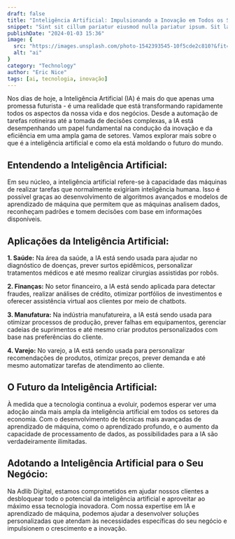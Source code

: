 ```yaml
---
draft: false
title: "Inteligência Artificial: Impulsionando a Inovação em Todos os Setores"
snippet: "Sint sit cillum pariatur eiusmod nulla pariatur ipsum. Sit laborum anim qui mollit tempor pariatur nisi minim dolor. Aliquip et adipisicing sit sit fugiat"
publishDate: "2024-01-03 15:36"
image: {
  src: "https://images.unsplash.com/photo-1542393545-10f5cde2c810?&fit=crop&w=430&h=240",
  alt: "ai"
}
category: "Technology"
author: "Eric Nice"
tags: [ai, tecnologia, inovação]
---
```



Nos dias de hoje, a Inteligência Artificial (IA) é mais do que apenas uma promessa futurista - é uma realidade que está transformando rapidamente todos os aspectos da nossa vida e dos negócios. Desde a automação de tarefas rotineiras até a tomada de decisões complexas, a IA está desempenhando um papel fundamental na condução da inovação e da eficiência em uma ampla gama de setores. Vamos explorar mais sobre o que é a inteligência artificial e como ela está moldando o futuro do mundo.

## Entendendo a Inteligência Artificial:

Em seu núcleo, a inteligência artificial refere-se à capacidade das máquinas de realizar tarefas que normalmente exigiriam inteligência humana. Isso é possível graças ao desenvolvimento de algoritmos avançados e modelos de aprendizado de máquina que permitem que as máquinas analisem dados, reconheçam padrões e tomem decisões com base em informações disponíveis.

## Aplicações da Inteligência Artificial:

<b>1. Saúde:</b> Na área da saúde, a IA está sendo usada para ajudar no diagnóstico de doenças, prever surtos epidêmicos, personalizar tratamentos médicos e até mesmo realizar cirurgias assistidas por robôs.

<b>2. Finanças:</b> No setor financeiro, a IA está sendo aplicada para detectar fraudes, realizar análises de crédito, otimizar portfólios de investimentos e oferecer assistência virtual aos clientes por meio de chatbots.

<b>3. Manufatura:</b> Na indústria manufatureira, a IA está sendo usada para otimizar processos de produção, prever falhas em equipamentos, gerenciar cadeias de suprimentos e até mesmo criar produtos personalizados com base nas preferências do cliente.

<b>4. Varejo:</b> No varejo, a IA está sendo usada para personalizar recomendações de produtos, otimizar preços, prever demanda e até mesmo automatizar tarefas de atendimento ao cliente.

## O Futuro da Inteligência Artificial:

À medida que a tecnologia continua a evoluir, podemos esperar ver uma adoção ainda mais ampla da inteligência artificial em todos os setores da economia. Com o desenvolvimento de técnicas mais avançadas de aprendizado de máquina, como o aprendizado profundo, e o aumento da capacidade de processamento de dados, as possibilidades para a IA são verdadeiramente ilimitadas.

## Adotando a Inteligência Artificial para o Seu Negócio:

Na Adlib Digital, estamos comprometidos em ajudar nossos clientes a desbloquear todo o potencial da inteligência artificial e aproveitar ao máximo essa tecnologia inovadora. Com nossa expertise em IA e aprendizado de máquina, podemos ajudar a desenvolver soluções personalizadas que atendam às necessidades específicas do seu negócio e impulsionem o crescimento e a inovação.
